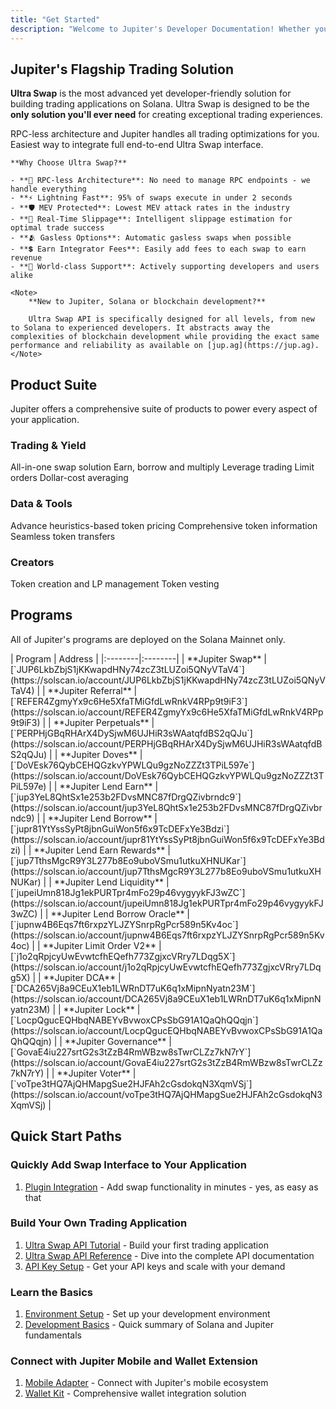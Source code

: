 ```yaml
---
title: "Get Started"
description: "Welcome to Jupiter's Developer Documentation! Whether you're building a DeFi superapp from scratch, integrating swap functionality into your existing application, or bringing Jupiter's growing user base to your platform, we provide the tools and infrastructure you need to succeed."
---
```


## Jupiter's Flagship Trading Solution

**Ultra Swap** is the most advanced yet developer-friendly solution for building trading applications on Solana. Ultra Swap is designed to be the **only solution you'll ever need** for creating exceptional trading experiences.

<Card title="Your best developer experience is about to begin!">
    <CardGroup cols={2}>
        <Card title="Ultra Swap API" icon="code" href="/docs/ultra">
            RPC-less architecture and Jupiter handles all trading optimizations for you.
        </Card>
        <Card title="Plugin" icon="puzzle-piece" href="/tool-kits/plugin">
            Easiest way to integrate full end-to-end Ultra Swap interface.
        </Card>
    </CardGroup>

    **Why Choose Ultra Swap?**

    - **🚀 RPC-less Architecture**: No need to manage RPC endpoints - we handle everything
    - **⚡ Lightning Fast**: 95% of swaps execute in under 2 seconds
    - **🛡️ MEV Protected**: Lowest MEV attack rates in the industry
    - **🎯 Real-Time Slippage**: Intelligent slippage estimation for optimal trade success
    - **🫂 Gasless Options**: Automatic gasless swaps when possible
    - **💲 Earn Integrator Fees**: Easily add fees to each swap to earn revenue
    - **🔧 World-class Support**: Actively supporting developers and users alike
    
    <Note>
        **New to Jupiter, Solana or blockchain development?**    
        
        Ultra Swap API is specifically designed for all levels, from new to Solana to experienced developers. It abstracts away the complexities of blockchain development while providing the exact same performance and reliability as available on [jup.ag](https://jup.ag).
    </Note>
</Card>


## Product Suite

Jupiter offers a comprehensive suite of products to power every aspect of your application.

### Trading & Yield
<CardGroup cols={2}>
    <Card title="Ultra Swap" icon="bolt" href="/docs/ultra" horizontal>
        All-in-one swap solution
    </Card>
    <Card title="Lend" icon="piggy-bank" href="/docs/lend" horizontal>
        Earn, borrow and multiply
    </Card>
    <Card title="Perpetuals" icon="chart-line" href="/docs/perps" horizontal>
        Leverage trading
    </Card>
    <Card title="Trigger" icon="bullseye" href="/docs/trigger" horizontal>
        Limit orders
    </Card>
    <Card title="Recurring" icon="clock-rotate-left" href="/docs/recurring" horizontal>
        Dollar-cost averaging
    </Card>
</CardGroup>

### Data & Tools
<CardGroup cols={2}>
    <Card title="Price" icon="dollar-sign" href="/docs/price" horizontal>
        Advance heuristics-based token pricing
    </Card>
    <Card title="Tokens" icon="coin" href="/docs/tokens" horizontal>
        Comprehensive token information
    </Card>
    <Card title="Send" icon="paper-plane" href="/docs/send" horizontal>
        Seamless token transfers
    </Card>
</CardGroup>

### Creators
<CardGroup cols={2}>
    <Card title="Studio" icon="building-columns" href="/docs/studio" horizontal>
        Token creation and LP management
    </Card>
    <Card title="Lock" icon="lock" href="/docs/lock" horizontal>
        Token vesting
    </Card>
</CardGroup>

## Programs

All of Jupiter's programs are deployed on the Solana Mainnet only.

<Card title="Core Programs" icon="microchip">
| Program | Address |
|:--------|:--------|
| **Jupiter Swap** | [`JUP6LkbZbjS1jKKwapdHNy74zcZ3tLUZoi5QNyVTaV4`](https://solscan.io/account/JUP6LkbZbjS1jKKwapdHNy74zcZ3tLUZoi5QNyVTaV4) |
| **Jupiter Referral** | [`REFER4ZgmyYx9c6He5XfaTMiGfdLwRnkV4RPp9t9iF3`](https://solscan.io/account/REFER4ZgmyYx9c6He5XfaTMiGfdLwRnkV4RPp9t9iF3) |
| **Jupiter Perpetuals** | [`PERPHjGBqRHArX4DySjwM6UJHiR3sWAatqfdBS2qQJu`](https://solscan.io/account/PERPHjGBqRHArX4DySjwM6UJHiR3sWAatqfdBS2qQJu) |
| **Jupiter Doves** | [`DoVEsk76QybCEHQGzkvYPWLQu9gzNoZZZt3TPiL597e`](https://solscan.io/account/DoVEsk76QybCEHQGzkvYPWLQu9gzNoZZZt3TPiL597e) |
| **Jupiter Lend Earn** | [`jup3YeL8QhtSx1e253b2FDvsMNC87fDrgQZivbrndc9`](https://solscan.io/account/jup3YeL8QhtSx1e253b2FDvsMNC87fDrgQZivbrndc9) |
| **Jupiter Lend Borrow** | [`jupr81YtYssSyPt8jbnGuiWon5f6x9TcDEFxYe3Bdzi`](https://solscan.io/account/jupr81YtYssSyPt8jbnGuiWon5f6x9TcDEFxYe3Bdzi) |
| **Jupiter Lend Earn Rewards** | [`jup7TthsMgcR9Y3L277b8Eo9uboVSmu1utkuXHNUKar`](https://solscan.io/account/jup7TthsMgcR9Y3L277b8Eo9uboVSmu1utkuXHNUKar) |
| **Jupiter Lend Liquidity** | [`jupeiUmn818Jg1ekPURTpr4mFo29p46vygyykFJ3wZC`](https://solscan.io/account/jupeiUmn818Jg1ekPURTpr4mFo29p46vygyykFJ3wZC) |
| **Jupiter Lend Borrow Oracle** | [`jupnw4B6Eqs7ft6rxpzYLJZYSnrpRgPcr589n5Kv4oc`](https://solscan.io/account/jupnw4B6Eqs7ft6rxpzYLJZYSnrpRgPcr589n5Kv4oc) |
| **Jupiter Limit Order V2** | [`j1o2qRpjcyUwEvwtcfhEQefh773ZgjxcVRry7LDqg5X`](https://solscan.io/account/j1o2qRpjcyUwEvwtcfhEQefh773ZgjxcVRry7LDqg5X) |
| **Jupiter DCA** | [`DCA265Vj8a9CEuX1eb1LWRnDT7uK6q1xMipnNyatn23M`](https://solscan.io/account/DCA265Vj8a9CEuX1eb1LWRnDT7uK6q1xMipnNyatn23M) |
| **Jupiter Lock** | [`LocpQgucEQHbqNABEYvBvwoxCPsSbG91A1QaQhQQqjn`](https://solscan.io/account/LocpQgucEQHbqNABEYvBvwoxCPsSbG91A1QaQhQQqjn) |
| **Jupiter Governance** | [`GovaE4iu227srtG2s3tZzB4RmWBzw8sTwrCLZz7kN7rY`](https://solscan.io/account/GovaE4iu227srtG2s3tZzB4RmWBzw8sTwrCLZz7kN7rY) |
| **Jupiter Voter** | [`voTpe3tHQ7AjQHMapgSue2HJFAh2cGsdokqN3XqmVSj`](https://solscan.io/account/voTpe3tHQ7AjQHMapgSue2HJFAh2cGsdokqN3XqmVSj) |
</Card>

## Quick Start Paths

### Quickly Add Swap Interface to Your Application
1. [Plugin Integration](/tool-kits/plugin) - Add swap functionality in minutes - yes, as easy as that

### Build Your Own Trading Application
1. [Ultra Swap API Tutorial](/docs/ultra) - Build your first trading application
2. [Ultra Swap API Reference](/api-reference/ultra) - Dive into the complete API documentation
3. [API Key Setup](/portal/setup) - Get your API keys and scale with your demand

### Learn the Basics
1. [Environment Setup](/get-started/environment-setup) - Set up your development environment
2. [Development Basics](/get-started/development-basics) - Quick summary of Solana and Jupiter fundamentals

### Connect with Jupiter Mobile and Wallet Extension
1. [Mobile Adapter](/tool-kits/wallet-kit/jupiter-mobile-adapter) - Connect with Jupiter's mobile ecosystem
2. [Wallet Kit](/tool-kits/wallet-kit) - Comprehensive wallet integration solution
